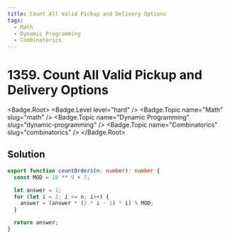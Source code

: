 ```yaml
---
title: Count All Valid Pickup and Delivery Options
tags:
  - Math
  - Dynamic Programming
  - Combinatorics
---
```


# 1359. Count All Valid Pickup and Delivery Options

<Badge.Root>
  <Badge.Level level="hard" />
  <Badge.Topic name="Math" slug="math" />
  <Badge.Topic name="Dynamic Programming" slug="dynamic-programming" />
  <Badge.Topic name="Combinatorics" slug="combinatorics" />
</Badge.Root>

## Solution

```typescript filename="solution.ts" copy
export function countOrders(n: number): number {
  const MOD = 10 ** 9 + 7;

  let answer = 1;
  for (let i = 2; i <= n; i++) {
    answer = (answer * (2 * i - 1) * i) % MOD;
  }

  return answer;
}
```

<ProblemLink
  codingSite="leetcode"
  href="https://leetcode.com/problems/count-all-valid-pickup-and-delivery-options"
  title="Count All Valid Pickup and Delivery Options"
/>
